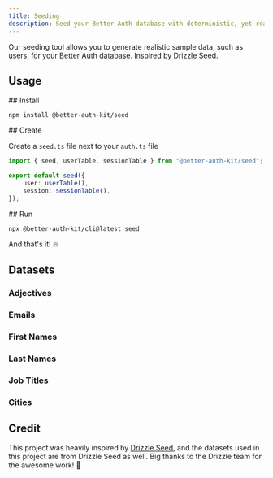 ```yaml
---
title: Seeding
description: Seed your Better-Auth database with deterministic, yet realistic, fake data to populate your database.
---
```


<GithubButton url="https://github.com/ping-maxwell/better-auth-kit/tree/main/packages/cli" />
<NpmButton url="https://www.npmjs.com/package/@better-auth-kit/cli" />

Our seeding tool allows you to generate realistic sample data, such as users, for your Better Auth database. Inspired by [Drizzle Seed](https://orm.drizzle.team/docs/seed-overview).

## Usage

<Steps>

<Step>
## Install

```package-install
npm install @better-auth-kit/seed
```

</Step>

<Step>
##  Create

Create a `seed.ts` file next to your `auth.ts` file

```ts title="seed.ts"
import { seed, userTable, sessionTable } from "@better-auth-kit/seed";

export default seed({
    user: userTable(),
    session: sessionTable(),
});
```

</Step>

<Step>
## Run 

```package-install
npx @better-auth-kit/cli@latest seed
```

And that's it! 🔥
</Step>
</Steps>


## Datasets

### Adjectives

### Emails

### First Names

### Last Names

### Job Titles

### Cities






## Credit

This project was heavily inspired by [Drizzle Seed](https://orm.drizzle.team/docs/seed-overview), and the datasets used in this project are from Drizzle Seed as well. Big thanks to the Drizzle team for the awesome work! 💖
